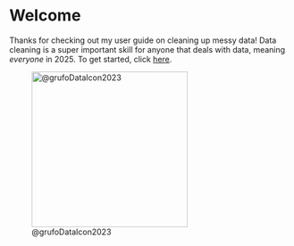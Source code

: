 # Welcome {.unnumbered}

Thanks for checking out my user guide on cleaning up messy data! Data cleaning is a super important skill for anyone that deals with data, meaning *everyone* in 2025. To get started, click [here](guide.qmd).

![@grufoDataIcon2023](images/DataFileIcon.png){fig-align="center" width="279"}
